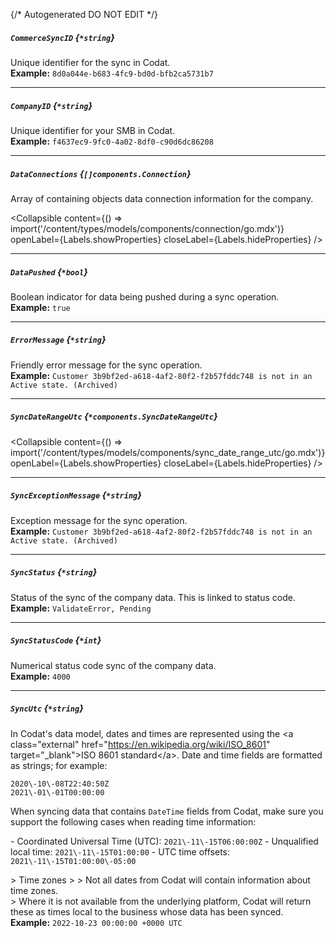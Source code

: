 {/* Autogenerated DO NOT EDIT  */}

##### `CommerceSyncID` *{`*string`}*
Unique identifier for the sync in Codat.
<br/>
**Example:** `8d0a044e-b683-4fc9-bd0d-bfb2ca5731b7`

---
##### `CompanyID` *{`*string`}*
Unique identifier for your SMB in Codat.
<br/>
**Example:** `f4637ec9-9fc0-4a02-8df0-c90d6dc86208`

---
##### `DataConnections` *{`[]components.Connection`}*
Array of containing objects data connection information for the company.

<Collapsible content={() => import('/content/types/models/components/connection/go.mdx')} openLabel={Labels.showProperties} closeLabel={Labels.hideProperties} />


---
##### `DataPushed` *{`*bool`}*
Boolean indicator for data being pushed during a sync operation.
<br/>
**Example:** `true`

---
##### `ErrorMessage` *{`*string`}*
Friendly error message for the sync operation.
<br/>
**Example:** `Customer 3b9bf2ed-a618-4af2-80f2-f2b57fddc748 is not in an Active state. (Archived)`

---
##### `SyncDateRangeUtc` *{`*components.SyncDateRangeUtc`}*

<Collapsible content={() => import('/content/types/models/components/sync_date_range_utc/go.mdx')} openLabel={Labels.showProperties} closeLabel={Labels.hideProperties} />


---
##### `SyncExceptionMessage` *{`*string`}*
Exception message for the sync operation.
<br/>
**Example:** `Customer 3b9bf2ed-a618-4af2-80f2-f2b57fddc748 is not in an Active state. (Archived)`

---
##### `SyncStatus` *{`*string`}*
Status of the sync of the company data. This is linked to status code.
<br/>
**Example:** `ValidateError, Pending`

---
##### `SyncStatusCode` *{`*int`}*
Numerical status code sync of the company data.
<br/>
**Example:** `4000`

---
##### `SyncUtc` *{`*string`}*
In Codat's data model, dates and times are represented using the \<a class\="external" href\="https://en.wikipedia.org/wiki/ISO_8601" target\="_blank"\>ISO 8601 standard\</a\>. Date and time fields are formatted as strings; for example:

```
2020\-10\-08T22:40:50Z
2021\-01\-01T00:00:00
```



When syncing data that contains `DateTime` fields from Codat, make sure you support the following cases when reading time information:

\- Coordinated Universal Time (UTC): `2021\-11\-15T06:00:00Z`
\- Unqualified local time: `2021\-11\-15T01:00:00`
\- UTC time offsets: `2021\-11\-15T01:00:00\-05:00`

\> Time zones
\> 
\> Not all dates from Codat will contain information about time zones.  
\> Where it is not available from the underlying platform, Codat will return these as times local to the business whose data has been synced.
<br/>
**Example:** `2022-10-23 00:00:00 +0000 UTC`


